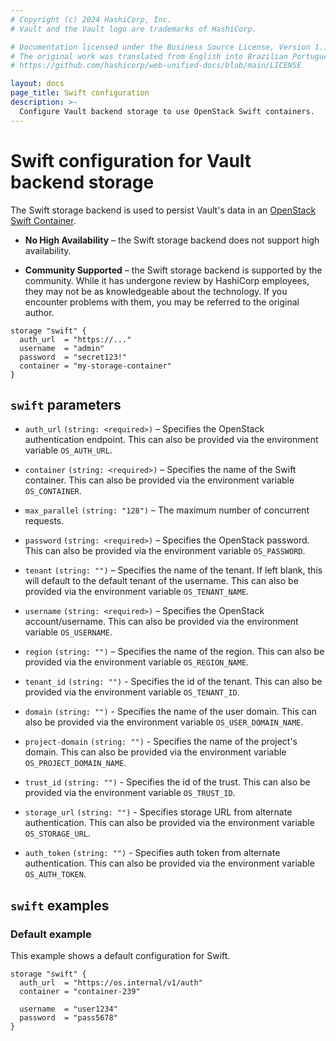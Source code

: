```yaml
---
# Copyright (c) 2024 HashiCorp, Inc.
# Vault and the Vault logo are trademarks of HashiCorp.

# Documentation licensed under the Business Source License, Version 1.1.
# The original work was translated from English into Brazilian Portuguese.
# https://github.com/hashicorp/web-unified-docs/blob/main/LICENSE

layout: docs
page_title: Swift configuration
description: >-
  Configure Vault backend storage to use OpenStack Swift containers.
---
```


# Swift configuration for Vault backend storage

The Swift storage backend is used to persist Vault's data in an
[OpenStack Swift Container][swift].

- **No High Availability** – the Swift storage backend does not support high
  availability.

- **Community Supported** – the Swift storage backend is supported by the
  community. While it has undergone review by HashiCorp employees, they may not
  be as knowledgeable about the technology. If you encounter problems with them,
  you may be referred to the original author.

```hcl
storage "swift" {
  auth_url  = "https://..."
  username  = "admin"
  password  = "secret123!"
  container = "my-storage-container"
}
```

## `swift` parameters

- `auth_url` `(string: <required>)` – Specifies the OpenStack authentication
  endpoint. This can also be provided via the environment variable `OS_AUTH_URL`.

- `container` `(string: <required>)` – Specifies the name of the Swift
  container. This can also be provided via the environment variable
  `OS_CONTAINER`.

- `max_parallel` `(string: "128")` – The maximum number of concurrent requests.

- `password` `(string: <required>)` – Specifies the OpenStack password. This can
  also be provided via the environment variable `OS_PASSWORD`.

- `tenant` `(string: "")` – Specifies the name of the tenant. If left blank,
  this will default to the default tenant of the username. This can also be
  provided via the environment variable `OS_TENANT_NAME`.

- `username` `(string: <required>)` – Specifies the OpenStack account/username.
  This can also be provided via the environment variable `OS_USERNAME`.

- `region` `(string: "")` – Specifies the name of the region. This can also be provided via the environment variable `OS_REGION_NAME`.

- `tenant_id` `(string: "")` - Specifies the id of the tenant. This can also be provided via the environment variable `OS_TENANT_ID`.

- `domain` `(string: "")` - Specifies the name of the user domain. This can also be provided via the environment variable `OS_USER_DOMAIN_NAME`.

- `project-domain` `(string: "")` - Specifies the name of the project's domain. This can also be provided via the environment variable `OS_PROJECT_DOMAIN_NAME`.

- `trust_id` `(string: "")` - Specifies the id of the trust. This can also be provided via the environment variable `OS_TRUST_ID`.

- `storage_url` `(string: "")` - Specifies storage URL from alternate authentication. This can also be provided via the environment variable `OS_STORAGE_URL`.

- `auth_token` `(string: "")` - Specifies auth token from alternate authentication. This can also be provided via the environment variable `OS_AUTH_TOKEN`.

## `swift` examples

### Default example

This example shows a default configuration for Swift.

```hcl
storage "swift" {
  auth_url  = "https://os.internal/v1/auth"
  container = "container-239"

  username  = "user1234"
  password  = "pass5678"
}
```

[swift]: http://docs.openstack.org/developer/swift/
